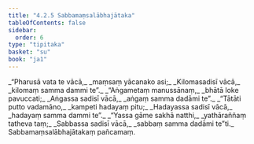 ```yaml
---
title: "4.2.5 Sabbamaṃsalābhajātaka"
tableOfContents: false
sidebar:
  order: 6
type: "tipitaka"
basket: "su"
book: "ja1"
---
```



<DynamicBreadcrumb />

<Division number="57" book="ja1">

<Paragraph number="955" type="verses" book="ja1">
_“Pharusā vata te vācā,_  
_maṃsaṃ yācanako asi;_  
_Kilomasadisī vācā,_  
_kilomaṃ samma dammi te”._  

</Paragraph>

</Division>
<Division number="58" book="ja1">

<Paragraph number="956" type="verses" book="ja1">
_“Aṅgametaṃ manussānaṃ,_  
_bhātā loke pavuccati;_  
_Aṅgassa sadisī vācā,_  
_aṅgaṃ samma dadāmi te”._  

</Paragraph>

</Division>
<Division number="59" book="ja1">

<Paragraph number="957" type="verses" book="ja1">
_“Tātāti putto vadamāno,_  
_kampeti hadayaṃ pitu;_  
_Hadayassa sadisī vācā,_  
_hadayaṃ samma dammi te”._  

</Paragraph>

</Division>
<Division number="60" book="ja1">

<Paragraph number="958" type="verses" book="ja1">
_“Yassa gāme sakhā natthi,_  
_yathāraññaṃ tatheva taṃ;_  
_Sabbassa sadisī vācā,_  
_sabbaṃ samma dadāmi te”ti._  


</Paragraph>
</Division>

<Paragraph number="959" type="center" book="ja1">
Sabbamaṃsalābhajātakaṃ pañcamaṃ.
</Paragraph>